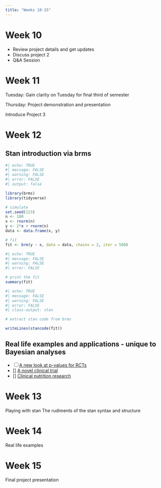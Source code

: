```yaml
---
title: "Weeks 10-15"
---
```


# Week 10

- Review project details and get updates
- Discuss project 2
- Q&A Session

# Week 11

Tuesday:  Gain clarity on Tuesday for final third of semester

Thursday:  Project demonstration and presentation

Introduce Project 3


# Week 12

## Stan introduction via brms

```r
#| echo: TRUE
#| message: FALSE
#| warning: FALSE
#| error: FALSE
#| output: false

library(brms)
library(tidyverse)

# simulate
set.seed(123)
n <- 100
x <- rnorm(n)
y <- 2*x + rnorm(n)
data <- data.frame(x, y)

# fit
fit <- brm(y ~ x, data = data, chains = 2, iter = 500)

```

```r
#| echo: TRUE
#| message: FALSE
#| warning: FALSE
#| error: FALSE

# print the fit
summary(fit)
```


```r
#| echo: TRUE
#| message: FALSE
#| warning: FALSE
#| error: FALSE
#| class-output: stan

# extract stan code from brms

writeLines(stancode(fit))
```

## Real life examples and applications - unique to Bayesian analyses

- [ ] [A new look at p-values for RCTs](http://www.stat.columbia.edu/~gelman/research/published/pval_RCTs_rev3.pdf)
- [] [A novel clinical trial](https://www.ncbi.nlm.nih.gov/pmc/articles/PMC7826635/)
- [] [Clinical nutrition research](https://pubmed.ncbi.nlm.nih.gov/37715007/)


# Week 13

Playing with stan
The rudiments of the stan syntax and structure

# Week 14

Real life examples

# Week 15

Final project presentation
